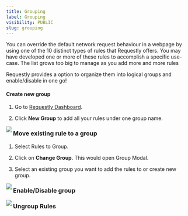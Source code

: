 ```yaml
---
title: Grouping
label: Grouping
visibility: PUBLIC
slug: grouping
---
```


You can override the default network request behaviour in a webpage by using one of the 10 distinct types of rules that Requestly offers. You may have developed one or more of these rules to accomplish a specific use-case. The list grows too big to manage as you add more and more rules

Requestly provides a option to organize them into logical groups and enable/disable in one go!

#### Create new group

1. Go to [Requestly Dashboard](https://app.requestly.io/rules/my-rules).

2) Click **New Group** to add all your rules under one group name.

<Image src="https://imagedelivery.net/IEMzXmjRvW0g933AN5ejrA/wwwnotionso-image-s3-us-west-2amazonawscom-securenotion-staticcom-aae67e2f-b139-42fa-ae90-665272182f7d-untitledwebp/public" align="left" />

### Move existing rule to a group

1. Select Rules to Group.

2) Click on **Change Group**. This would open Group Modal.

3. Select an existing group you want to add the rules to or create new group.

<Image src="https://imagedelivery.net/IEMzXmjRvW0g933AN5ejrA/wwwnotionso-image-s3-us-west-2amazonawscom-securenotion-staticcom-5b183c5c-14cb-431d-9ab2-41575a4e4499-untitledwebp/public" align="left" />

### Enable/Disable group

<Image src="https://imagedelivery.net/IEMzXmjRvW0g933AN5ejrA/wwwnotionso-image-s3-us-west-2amazonawscom-securenotion-staticcom-d0b018df-94e6-4238-812f-6c88ebdf1e96-untitledwebp/public" align="left" />

### Ungroup Rules
